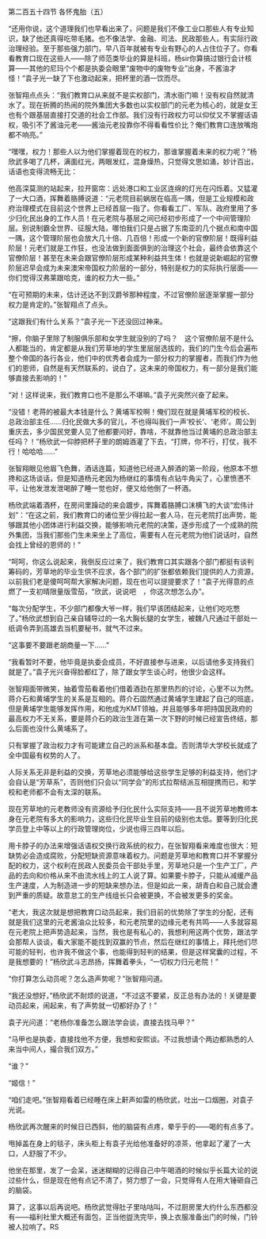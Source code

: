 

第二百五十四节 各怀鬼胎（五）

“还用你说，这个道理我们也早看出来了，问题是我们不像工业口那些人有专业知识，缺了他还真得吃带毛猪。也不像法学、金融、司法、民政那些人，有实际行政治理经验。至于那些强力部门，早八百年就被有专业有野心的人占住位子了。你看看教育口现在这些人――除了师范类毕业的算是科班，杨sir你算搞过银行会计核算――其他的尼玛个个都是执委会眼里“废物中的废物专业”出身，不酱油才怪！”袁子光一缺了下也激动起来，把杯里的酒一饮而尽。

张智翔点点头：“我们教育口从来就不是实权部门，清水衙门嘛！没有权自然就清水了。现在折腾的热闹的院外集团大多数也以实权部门的元老为核心的，就是女王也有个跟基层直接打交道的社会工作部。我们没有行政权力可以仰仗又不掌握话语权，吸引不了酱油元老――酱油元老投靠你不得看看性价比？俺们教育口连放嘴炮都不响亮。”

“嘿嘿，权力！那些人以为他们掌握着现在的权力，那谁掌握着未来的权力呢？”杨欣武多喝了几杯，满面红光，两眼发红，混身燥热，只觉得文思如涌，妙计百出，话语也变得流畅无比：

他高深莫测的站起来，拉开窗帘：远处港口和工业区连绵的灯光在闪烁着。又猛灌了一大口酒，挥舞着胳膊说道：“元老院目前蜗居在临高一隅，但是工业规模和政府治理模式在目前这个世界上已经首屈一指了。你看看工厂、军队、政府里用了多少归化民出身的工作人员！在元老院与基层之间已经初步形成了一个中间管理阶层。别说制霸全世界、征服大陆，哪怕我们只是占据了东南亚的几个据点和南中国一隅，这个管理阶层也会放大几十倍、几百倍！形成一个新的官僚阶层！既得利益阶层！元老们就是工作狂，也没法做到面面俱到的治理这个社会，最终会依靠这个官僚阶层！甚至在未来会跟官僚阶层形成某种利益共生体！也就是说新崛起的官僚阶层迟早会成为未来澳宋帝国权力阶层的一部分，特别是权力的实际执行层面――你们觉得汉弗莱跟哈克，谁的权力大一些。”

“在可预期的未来，估计还达不到汉爵爷那种程度，不过官僚阶层逐渐掌握一部分权力是肯定的。”张智翔点了点头。

“这跟我们有什么关系？”袁子光一下还没回过神来。

“擦，你脑子里除了制服俱乐部和女学生就没别的了吗？　这个官僚阶层不是什么人都能当的，肯定都是从我们芳草地的学生里层层选拔的，我们的门生今后会遍布整个帝国的各行各业，他们中的优秀者会成为一部分权力的掌握者，而我们作为他们的恩师，自然是有天然联系的，说白了，这未来的帝国权力，有一部分是我们能够直接去影响的！”

“对！这样说来，我们教育口也不是那么不堪嘛。”袁子光突然兴奋了起来。

“没错！老蒋的被最大本钱是什么？黄埔军校啊！俺们现在就是黄埔军校的校长、总政治部主任……归化民做大多的官儿，不也得叫我们一声‘校长’、‘老师’。周公到重庆去，多少国民党要人见了他都要问好，靠啥，不就靠他当过黄埔的总政治部主任吗？！”杨欣武一仰脖把杯子里的朗姆酒灌了下去，“打牌，你不行，打仗，我不行！哈哈哈……”

张智翔眼见他眉飞色舞，酒话连篇，知道他已经进入醉酒的第一阶段，他原本不想搀和这场谈话，但是知道杨元老因为杨继红的事情有点钻牛角尖了，心里愤懑不平，让他发泄发泄喝醉了睡一觉也好，便又给他倒了一杯酒。

杨欣武端着酒杯，在房间里躁动的来会踱步，挥舞着胳膊口沫横飞的大谈“宏伟计划”：“在这之前，我们教育口的诸位至少得拉起一套人马，在元老院打出声势，能够跟其他小团体进行利益交换，能够影响元老院的决策，逐步形成了一个成熟的院外集团，当我们那些门生未来坐上了高位，需要有人在元老院为他们说话时，自然会找上曾经的恩师的！”

“呵呵，你这么说起来，我倒反应过来了，我们教育口其实跟各个部门都挺有谈判筹码的，芳草地的毕业生供不应求，各个部门的扩张都依赖我们提供的人力资源，以前我们老是傻呵呵帮大家解决问题，现在也可以提提要求了！”袁子光得意的点燃了一支初晴限量版雪茄，“欣武，说说吧　，你这次想怎么办”。

“每次分配学生，不少部门都像大爷一样，我们早该团结起来，让他们吃吃憋了。”杨欣武想到自己亲自辅导过的一名大胸长腿的女学生，被魏八尺通过干部处一纸调令弄到高雄去当机要秘书，就气不过来。

“这事要不要跟老胡商量一下……”

“我看暂时不要，他毕竟是执委会成员，不好直接参与进来，以后请他多支持我们就是了。”袁子光兴奋得脸都红了，除了跟女学生谈心时，他很少会这样。

张智翔面带微笑，抽着雪茄看着他们借着酒劲在那里热烈的讨论，心里不以为然。蒋介石和黄埔学生的关系是互相的。蒋介石固然通过黄埔学生建起了自己的班底，但是黄埔学生能够发挥作用，和他成为KMT领袖，并且能够多年把持国民政府的最高权力不无关系，要是蒋介石的政治生涯在第一次下野的时候已经宣告终结，那么后面也没什么黄埔系了。

只有掌握了政治权力才有可能建立自己的派系和基本盘。否则清华大学校长就成了全中国最有权势的人了。

人际关系无非是利益的交换，芳草地必须能够给这些学生足够的利益支持，他们才会自认是“芳草系”，否则他们只会以“同学会”的形式拉帮结派互相提携而已，和学校和老师都不会有太深的联系。

现在芳草地的元老教师没有资源给予归化民什么实际支持――且不说芳草地教师本身在元老院有多大的影响力，这些归化民毕业生目前的级别也太低。要等到归化民学员登上中等以上的行政管理岗位，少说也得三四年以后。

用卡脖子的办法来增强话语权交换行政系统的权力，在张智翔看来难度也很大：短缺势必会造成腐败，分配短缺资源意味着权力。问题是芳草地和教育口并不掌握分配的权力，这个权利在民政人民委员会干部处手里，芳草地只是一个生产工厂，产品的去向和价格从来不由流水线上的工人说了算。如果要卡脖子，只能从减缓产品生产速度，人为制造进一步的短缺来想办法，但是如此一来，胡青白和自己就会遭到严重的质疑。故意怠工的生产线组长只会被更换，不会被发更多的奖金。

“老大，我这次就是想把教育口动员起来，我们目前的优势除了学生的分配，还有就是我们这里的元老酱油众比较多，和元老院里的边缘元老有共鸣――人多就容易在元老院上把声势造起来，当然，我也是有私心的，我想利用这两个优势，跟法学会那帮人谈谈，看大家能不能找到双赢的节点，然后在继红的事情上，拜托他们尽可能的轻判，也许我不做这个事，也能得到轻判的结果，但是这样窝囊的过程，不是我想要的！”杨欣武斗志昂扬，挥舞着拳头，“一切权力归元老院！”

“你打算怎么动员呢？怎么造声势呢？”张智翔问道。

“我还没想好，”杨欣武不耐烦的说道，“不过这不要紧，反正总有办法的！关键是要动员起来，闹起来，有了声势就一切都好办了！”

袁子光问道：“老杨你准备怎么跟法学会谈，直接去找马甲？”

“马甲也是执委，直接找他不方便，我想和安熙谈。不过我想请个两边都熟悉的人来当中间人，撮合我们双方。”

“谁？”

“姬信！”

“咱们走吧。”张智翔看着已经睡在床上鼾声如雷的杨欣武，吐出一口烟圈，对袁子光说。

杨欣武再次醒来的时候日已西斜，他的脑袋有点疼，晕乎乎的――喝的有点多了。

甩掉盖在身上的毯子，床头柜上有袁子光给他准备好的凉茶，他拿起了灌了一大口，人舒服了不少。

他坐在那里，发了一会呆，迷迷糊糊的记得自己中午喝酒的时候似乎长篇大论的说过些什么，但是现在他有点记不清了，努力想了一会，只觉得有人在用大锤砸自己的脑袋。

算了，这事以后再说吧。杨欣武觉得肚子里咕咕叫，不过厨房里大约什么东西都没有――福利社里大概还有面包，正当他盥洗完毕，换上衣服准备出门的时候，门铃被人拉响了。RS

